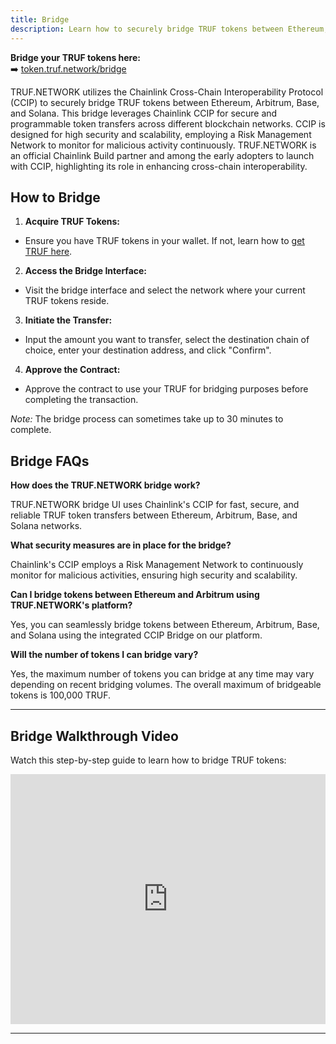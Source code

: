 ---
title: Bridge
description: Learn how to securely bridge TRUF tokens between Ethereum, Arbitrum, Base, and Solana using Chainlink's CCIP.
---

**Bridge your TRUF tokens here:**  
➡️ [token.truf.network/bridge](https://token.truf.network/bridge)

TRUF.NETWORK utilizes the Chainlink Cross-Chain Interoperability Protocol (CCIP) to securely bridge TRUF tokens between Ethereum, Arbitrum, Base, and Solana. This bridge leverages Chainlink CCIP for secure and programmable token transfers across different blockchain networks. CCIP is designed for high security and scalability, employing a Risk Management Network to monitor for malicious activity continuously. TRUF.NETWORK is an official Chainlink Build partner and among the early adopters to launch with CCIP, highlighting its role in enhancing cross-chain interoperability.

## How to Bridge

1. **Acquire TRUF Tokens:**
- Ensure you have TRUF tokens in your wallet. If not, learn how to [get TRUF here](/get-truf-token).

2. **Access the Bridge Interface:**
- Visit the bridge interface and select the network where your current TRUF tokens reside.

3. **Initiate the Transfer:**
- Input the amount you want to transfer, select the destination chain of choice, enter your destination address, and click "Confirm".

4. **Approve the Contract:**
- Approve the contract to use your TRUF for bridging purposes before completing the transaction.

*Note:* The bridge process can sometimes take up to 30 minutes to complete.

## Bridge FAQs

**How does the TRUF.NETWORK bridge work?**

TRUF.NETWORK bridge UI uses Chainlink's CCIP for fast, secure, and reliable TRUF token transfers between Ethereum, Arbitrum, Base, and Solana networks.

**What security measures are in place for the bridge?**

Chainlink's CCIP employs a Risk Management Network to continuously monitor for malicious activities, ensuring high security and scalability.

**Can I bridge tokens between Ethereum and Arbitrum using TRUF.NETWORK's platform?**

Yes, you can seamlessly bridge tokens between Ethereum, Arbitrum, Base, and Solana using the integrated CCIP Bridge on our platform.

**Will the number of tokens I can bridge vary?**

Yes, the maximum number of tokens you can bridge at any time may vary depending on recent bridging volumes. The overall maximum of bridgeable tokens is 100,000 TRUF.

---

## Bridge Walkthrough Video

Watch this step-by-step guide to learn how to bridge TRUF tokens:

<iframe
    width="100%"
    height="400"
    src="https://www.youtube.com/embed/JMYRREydEHQ"
    title="Bridge Walkthrough Video"
    frameborder="0"
    allow="accelerometer; autoplay; clipboard-write; encrypted-media; gyroscope; picture-in-picture"
    allowfullscreen
></iframe>

---
